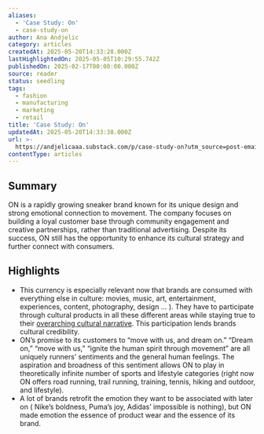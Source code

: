 ```yaml
---
aliases:
  - 'Case Study: On'
  - case-study-on
author: Ana Andjelic
category: articles
createdAt: 2025-05-20T14:33:28.000Z
lastHighlightedOn: 2025-05-05T10:29:55.742Z
publishedOn: 2025-02-17T00:00:00.000Z
source: reader
status: seedling
tags:
  - fashion
  - manufacturing
  - marketing
  - retail
title: 'Case Study: On'
updatedAt: 2025-05-20T14:33:38.000Z
url: >-
  https://andjelicaaa.substack.com/p/case-study-on?utm_source=post-email-title&publication_id=18831&post_id=156894579&utm_campaign=email-post-title&isFreemail=false&r=og9hp&triedRedirect=true&utm_medium=email
contentType: articles
---
```

## Summary

ON is a rapidly growing sneaker brand known for its unique design and strong emotional connection to movement. The company focuses on building a loyal customer base through community engagement and creative partnerships, rather than traditional advertising. Despite its success, ON still has the opportunity to enhance its cultural strategy and further connect with consumers.

## Highlights

- This currency is especially relevant now that brands are consumed with everything else in culture: movies, music, art, entertainment, experiences, content, photography, design … ). They have to participate through cultural products in all these different areas while staying true to their [overarching cultural narrative](https://andjelicaaa.substack.com/p/cultural-programming). This participation lends brands cultural credibility.
- ON’s promise to its customers to “move with us, and dream on.” “Dream on,” “move with us,” “ignite the human spirit through movement” are all uniquely runners’ sentiments and the general human feelings. The aspiration and broadness of this sentiment allows ON to play in theoretically infinite number of sports and lifestyle categories (right now ON offers road running, trail running, training, tennis, hiking and outdoor, and lifestyle).
- A lot of brands retrofit the emotion they want to be associated with later on ( Nike’s boldness, Puma’s joy, Adidas’ impossible is nothing), but ON made emotion the essence of product wear and the essence of its brand.
